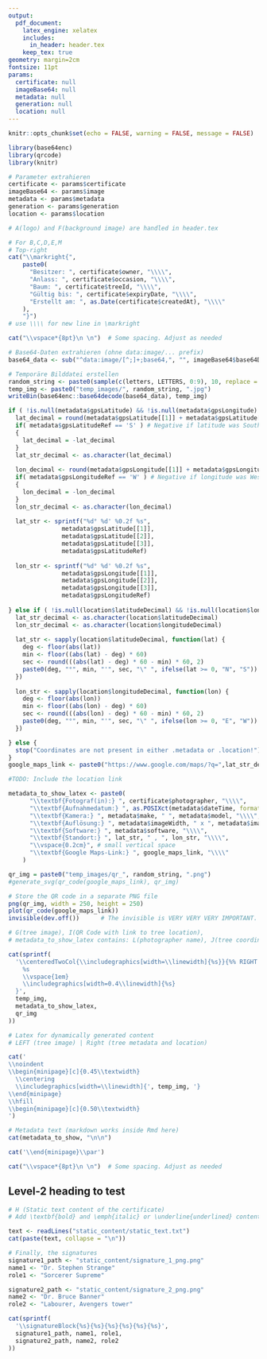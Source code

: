 ```yaml
---
output:
  pdf_document:
    latex_engine: xelatex
    includes:
      in_header: header.tex
    keep_tex: true
geometry: margin=2cm
fontsize: 11pt
params:
  certificate: null
  imageBase64: null
  metadata: null
  generation: null
  location: null
---
```



```r
knitr::opts_chunk$set(echo = FALSE, warning = FALSE, message = FALSE)
```

```r
library(base64enc)
library(qrcode)
library(knitr)
```

```r
# Parameter extrahieren
certificate <- params$certificate
imageBase64 <- params$image
metadata <- params$metadata
generation <- params$generation
location <- params$location
```


```r
# A(logo) and F(background image) are handled in header.tex

# For B,C,D,E,M
# Top-right
cat("\\markright{",
    paste0(
      "Besitzer: ", certificate$owner, "\\\\",
      "Anlass: ", certificate$occasion, "\\\\",
      "Baum: ", certificate$treeId, "\\\\",
      "Gültig bis: ", certificate$expiryDate, "\\\\",
      "Erstellt am: ", as.Date(certificate$createdAt), "\\\\"
    ),
    "}")
# use \\\\ for new line in \markright

cat("\\vspace*{8pt}\n \n")  # Some spacing. Adjust as needed
```


```r
# Base64-Daten extrahieren (ohne data:image/... prefix)
base64_data <- sub("^data:image/[^;]+;base64,", "", imageBase64$base64Data)

# Temporäre Bilddatei erstellen
random_string <- paste0(sample(c(letters, LETTERS, 0:9), 10, replace = TRUE), collapse = "")
temp_img <- paste0("temp_images/", random_string, ".jpg")
writeBin(base64enc::base64decode(base64_data), temp_img)
```



```r
if ( !is.null(metadata$gpsLatitude) && !is.null(metadata$gpsLongitude) ){
  lat_decimal = round(metadata$gpsLatitude[[1]] + metadata$gpsLatitude[[2]]/60 + metadata$gpsLatitude[[3]]/3600, 6)
  if( metadata$gpsLatitudeRef == 'S' ) # Negative if latitude was South
  {
    lat_decimal = -lat_decimal
  }
  lat_str_decimal <- as.character(lat_decimal)
  
  lon_decimal <- round(metadata$gpsLongitude[[1]] + metadata$gpsLongitude[[2]]/60 + metadata$gpsLongitude[[3]]/3600, 6)
  if( metadata$gpsLongitudeRef == 'W' ) # Negative if longitude was West
  {
    lon_decimal = -lon_decimal
  }
  lon_str_decimal <- as.character(lon_decimal)
  
  lat_str <- sprintf("%d° %d' %0.2f %s",
               metadata$gpsLatitude[[1]],
               metadata$gpsLatitude[[2]],
               metadata$gpsLatitude[[3]],
               metadata$gpsLatitudeRef)
  
  lon_str <- sprintf("%d° %d' %0.2f %s",
               metadata$gpsLongitude[[1]],
               metadata$gpsLongitude[[2]],
               metadata$gpsLongitude[[3]],
               metadata$gpsLongitudeRef)
  
} else if ( !is.null(location$latitudeDecimal) && !is.null(location$longitudeDecimal) ) {
  lat_str_decimal <- as.character(location$latitudeDecimal)
  lon_str_decimal <- as.character(location$longitudeDecimal)
  
  lat_str <- sapply(location$latitudeDecimal, function(lat) {
    deg <- floor(abs(lat))
    min <- floor((abs(lat) - deg) * 60)
    sec <- round(((abs(lat) - deg) * 60 - min) * 60, 2)
    paste0(deg, "°", min, "'", sec, "\" ", ifelse(lat >= 0, "N", "S"))
  })
  
  lon_str <- sapply(location$longitudeDecimal, function(lon) {
    deg <- floor(abs(lon))
    min <- floor((abs(lon) - deg) * 60)
    sec <- round(((abs(lon) - deg) * 60 - min) * 60, 2)
    paste0(deg, "°", min, "'", sec, "\" ", ifelse(lon >= 0, "E", "W"))
  })

} else {
  stop("Coordinates are not present in either .metadata or .location!")
}
google_maps_link <- paste0("https://www.google.com/maps/?q=",lat_str_decimal,",",lon_str_decimal)

#TODO: Include the location link
```



```r
metadata_to_show_latex <- paste0(
      "\\textbf{Fotograf(in):} ", certificate$photographer, "\\\\",
      "\\textbf{Aufnahmedatum:} ", as.POSIXct(metadata$dateTime, format="%Y-%m-%dT%H:%M:%S"), "\\\\",
      "\\textbf{Kamera:} ", metadata$make, " ", metadata$model, "\\\\",
      "\\textbf{Auflösung:} ", metadata$imageWidth, " x ", metadata$imageHeight, " Pixel\\\\",
      "\\textbf{Software:} ", metadata$software, "\\\\",
      "\\textbf{Standort:} ", lat_str, " , ", lon_str, "\\\\",
      "\\vspace{0.2cm}", # small vertical space
      "\\textbf{Google Maps-Link:} ", google_maps_link, "\\\\"
    )

qr_img = paste0("temp_images/qr_", random_string, ".png")
#generate_svg(qr_code(google_maps_link), qr_img)

# Store the QR code in a separate PNG file
png(qr_img, width = 250, height = 250)
plot(qr_code(google_maps_link))
invisible(dev.off())      # The invisible is VERY VERY VERY IMPORTANT. Otherwise you get two extra lines saying PDF and 2
```


```r
# G(tree image), I(QR Code with link to tree location),
# metadata_to_show_latex contains: L(photographer name), J(tree coordinates)

cat(sprintf(
  '\\centeredTwoCol{\\includegraphics[width=\\linewidth]{%s}}{%% RIGHT COLUMN
    %s
    \\vspace{1em}
    \\includegraphics[width=0.4\\linewidth]{%s}
  }',
  temp_img,
  metadata_to_show_latex,
  qr_img
))
```


```r
# Latex for dynamically generated content
# LEFT (tree image) | Right (tree metadata and location)

cat('
\\noindent
\\begin{minipage}[c]{0.45\\textwidth}
  \\centering
  \\includegraphics[width=\\linewidth]{', temp_img, '}
\\end{minipage}
\\hfill
\\begin{minipage}[c]{0.50\\textwidth}
')

# Metadata text (markdown works inside Rmd here)
cat(metadata_to_show, "\n\n")

cat('\\end{minipage}\\par')

cat("\\vspace*{8pt}\n \n")  # Some spacing. Adjust as needed
```



## Level-2 heading to test

```r
# H (Static text content of the certificate)
# Add \textbf{bold} and \emph{italic} or \underline{underlined} content like this.

text <- readLines("static_content/static_text.txt")
cat(paste(text, collapse = "\n"))
```

```r
# Finally, the signatures
signature1_path <- "static_content/signature_1_png.png"
name1 <- "Dr. Stephen Strange"
role1 <- "Sorcerer Supreme"

signature2_path <- "static_content/signature_2_png.png"
name2 <- "Dr. Bruce Banner"
role2 <- "Labourer, Avengers tower"

cat(sprintf(
  '\\signatureBlock{%s}{%s}{%s}{%s}{%s}{%s}',
  signature1_path, name1, role1,
  signature2_path, name2, role2
))
```